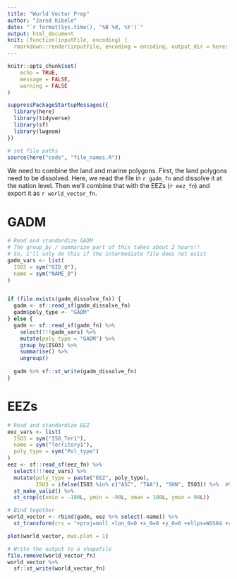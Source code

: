 ```yaml
---
title: "World Vector Prep"
author: "Jared Kibele"
date: "`r format(Sys.time(), '%B %d, %Y')`"
output: html_document
knit: (function(inputFile, encoding) {
  rmarkdown::render(inputFile, encoding = encoding, output_dir = here::here("docs")) })
---
```


```r
knitr::opts_chunk$set(
	echo = TRUE,
	message = FALSE,
	warning = FALSE
)

suppressPackageStartupMessages({
  library(here)
  library(tidyverse)
  library(sf)
  library(lwgeom)
})

# set file paths
source(here("code", "file_names.R"))
```

We need to combine the land and marine polygons. First, the land polygons need to be dissolved. Here, we read the file in `r gadm_fn` and dissolve it at the nation level. Then we'll combine that with the EEZs (`r eez_fn`) and export it as `r world_vector_fn`.

# GADM

```r
# Read and standardize GADM
# The group_by / summarize part of this takes about 2 hours!!
# So, I'll only do this if the intermediate file does not exist
gadm_vars <- list(
  ISO3 = sym("GID_0"),
  name = sym("NAME_0")
)


if (file.exists(gadm_dissolve_fn)) {
  gadm <- sf::read_sf(gadm_dissolve_fn) 
  gadm$poly_type <- "GADM"
} else {
  gadm <- sf::read_sf(gadm_fn) %>% 
    select(!!!gadm_vars) %>% 
    mutate(poly_type = "GADM") %>% 
    group_by(ISO3) %>% 
    summarise() %>% 
    ungroup()
  
  gadm %>% sf::st_write(gadm_dissolve_fn)
}
```

# EEZs

```r
# Read and standardize EEZ
eez_vars <- list(
  ISO3 = sym("ISO_Ter1"),
  name = sym("Territory1"),
  poly_type = sym("Pol_type")
)
eez <- sf::read_sf(eez_fn) %>% 
  select(!!!eez_vars) %>% 
  mutate(poly_type = paste("EEZ", poly_type),
         ISO3 = ifelse(ISO3 %in% c("ASC", "TAA"), "SHN", ISO3)) %>%  #Reassign Asencion and Tristan to Santa Helena
  st_make_valid() %>% 
  st_crop(c(xmin = -180L, ymin = -90L, xmax = 180L, ymax = 90L))
```


```r
# Bind together
world_vector <- rbind(gadm, eez %>% select(-name)) %>% 
  st_transform(crs = "+proj=moll +lon_0=0 +x_0=0 +y_0=0 +ellps=WGS84 +units=m +no_defs")
```

```r
plot(world_vector, max.plot = 1)
```

```r
# Write the output to a shapefile
file.remove(world_vector_fn)
world_vector %>%
  sf::st_write(world_vector_fn)
```



